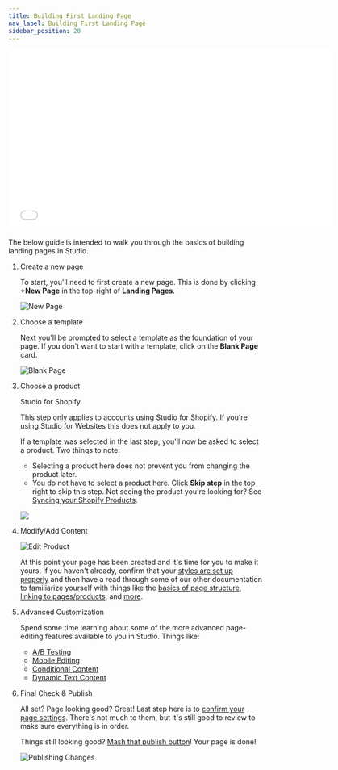 ```yaml
---
title: Building First Landing Page
nav_label: Building First Landing Page
sidebar_position: 20
---
```


<iframe class="vidyard_iframe" title="Build pages in Studio using sections & templates" src="//play.vidyard.com/t6ez56zKjTzhSzZjGuK4qN.html?" width="640" height="360" scrolling="no" frameborder="0" allowtransparency="true" allowfullscreen referrerpolicy="no-referrer-when-downgrade"></iframe>

The below guide is intended to walk you through the basics of building landing pages in Studio.

1. Create a new page

   To start, you'll need to first create a new page. This is done by clicking **+New Page** in the top-right of **Landing Pages**. 

   ![New Page](/assets/studio/screely-1663353521488.png)

2. Choose a template

   Next you'll be prompted to select a template as the foundation of your page. If you don't want to start with a template, click on the **Blank Page** card.

   ![Blank Page](/assets/studio/screely-1663353565328.png)

3. Choose a product

   Studio for Shopify

   This step only applies to accounts using Studio for Shopify. If you're using Studio for Websites this does not apply to you.

   If a template was selected in the last step, you'll now be asked to select a product. Two things to note:

   * Selecting a product here does not prevent you from changing the product later.
   * You do not have to select a product here. Click **Skip step** in the top right to skip this step. Not seeing the product you're looking for? See [Syncing your Shopify Products](/docs/studio/Shopify/Syncing-your-Shopify-Products-Where-are-my-products).

   ![](/assets/studio/screely-1663353914028.png)

4. Modify/Add Content

   ![Edit Product](/assets/studio/screely-1663356037578.png)

   At this point your page has been created and it's time for you to make it yours. If you haven't already, confirm that
   your [styles are set up properly](/docs/studio/design/Design-&-Styles/Using-your-Style-Guide) and then have a read
   through some of our other documentation to familiarize yourself with things like
   the [basics of page structure](/docs/studio/content/Basic-Page-Editing/Understanding-page-structure), [linking to pages/products](/docs/studio/content/Basic-Page-Editing/Smart-Links),
   and [more](/docs/studio/content/advanced-page-editing/).

5. Advanced Customization

   Spend some time learning about some of the more advanced page-editing features available to you in Studio. Things
   like:

    - [A/B Testing](/docs/studio/Insights/Setting-up-an-AB-Test)
    - [Mobile Editing](/docs/studio/content/advanced-page-editing/Managing-Device-Visibility)
    - [Conditional Content](/docs/studio/content/advanced-page-editing/Using-Conditional-Content)
    - [Dynamic Text Content](/docs/studio/content/advanced-page-editing/Using-Dynamic-Text-Content)

6. Final Check & Publish

   All set? Page looking good? Great! Last step here is
   to [confirm your page settings](/docs/studio/content/Basic-Page-Editing/Page-Settings). There's not much to them, but it's still good to review to make sure everything is in order.

   Things still looking good? [Mash that publish button](/docs/studio/content/Basic-Page-Editing/Publishing)!
   Your page is done!

   ![Publishing Changes](/assets/studio/giphy.webp)
